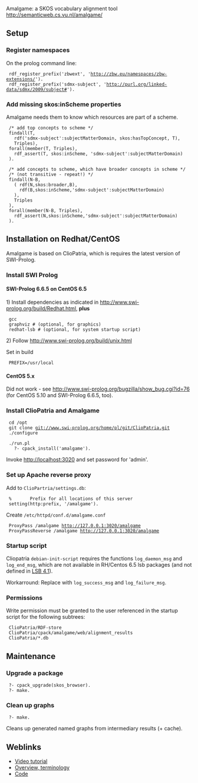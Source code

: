 Amalgame: a SKOS vocabulary alignment tool http://semanticweb.cs.vu.nl/amalgame/

==Setup==

===Register namespaces===

On the prolog command line:

  rdf_register_prefix('zbwext', 'http://zbw.eu/namespaces/zbw-extensions/').
  rdf_register_prefix('sdmx-subject', 'http://purl.org/linked-data/sdmx/2009/subject#').

===Add missing skos:inScheme properties===

Amalgame needs them to know which resources are part of a scheme.
 
  
  /* add top concepts to scheme */
  findall(T,
    rdf('sdmx-subject':subjectMatterDomain, skos:hasTopConcept, T),
    Triples),
  forall(member(T, Triples),
    rdf_assert(T, skos:inScheme, 'sdmx-subject':subjectMatterDomain)
  ).
  
  /* add concepts to scheme, which have broader concepts in scheme */
  /* (not transitive - repeat!) */
  findall(N-B,
    ( rdf(N,skos:broader,B),
      rdf(B,skos:inScheme,'sdmx-subject':subjectMatterDomain)
    ),
    Triples
  ),
  forall(member(N-B, Triples),
    rdf_assert(N,skos:inScheme,'sdmx-subject':subjectMatterDomain)
  ).  

==Installation on Redhat/CentOS==

Amalgame is based on ClioPatria, which is requires the latest version of SWI-Prolog.

===Install SWI Prolog===

====SWI-Prolog 6.6.5 on CentOS 6.5====

1) Install dependencies as indicated in http://www.swi-prolog.org/build/Redhat.html, '''plus'''
  gcc 
  graphviz # (optional, for graphics)
  redhat-lsb # (optional, for system startup script)

2) Follow http://www.swi-prolog.org/build/unix.html

Set in build

  PREFIX=/usr/local

====CentOS 5.x====

Did not work - see http://www.swi-prolog.org/bugzilla/show_bug.cgi?id=76 (for CentOS 5.10 and SWI-Prolog 6.6.5, too).

===Install ClioPatria and Amalgame===

  cd /opt
  git clone git://www.swi-prolog.org/home/pl/git/ClioPatria.git
  ./configure

  ./run.pl
    ?- cpack_install('amalgame').

Invoke http://localhost:3020 and set password for 'admin'.

===Set up Apache reverse proxy===

Add to <tt>ClioPartria/settings.db</tt>:

  %       Prefix for all locations of this server
  setting(http:prefix, '/amalgame').

Create <tt>/etc/httpd/conf.d/amalgame.conf</tt>

  ProxyPass /amalgame http://127.0.0.1:3020/amalgame
  ProxyPassReverse /amalgame http://127.0.0.1:3020/amalgame

===Startup script===

Cliopatria <tt>debian-init-script</tt> requires the functions <tt>log_daemon_msg</tt> and <tt>log_end_msg</tt>, which are not available in RH/Centos 6.5 lsb packages (and not defined in [http://refspecs.linuxbase.org/LSB_4.1.0/LSB-Core-generic/LSB-Core-generic/iniscrptfunc.html LSB 4.1]).

Workarround: Replace with <tt>log_success_msg</tt> and <tt>log_failure_msg</tt>.

===Permissions===

Write permission must be granted to the user referenced in the startup script for the following subtrees:

  ClioPatria/RDF-store
  ClioPatria/cpack/amalgame/web/alignment_results
  ClioPatria/*.db

==Maintenance==

===Upgrade a package===

  ?- cpack_upgrade(skos_browser).
  ?- make.

===Clean up graphs===

  ?- make.

Cleans up generated named graphs from intermediary results (+ cache).

==Weblinks==

* [http://vimeo.com/23420503 Video tutorial]
* [https://github.com/jrvosse/amalgame/blob/master/README.md Overview, terminology]
* [https://github.com/jrvosse/amalgame Code]
